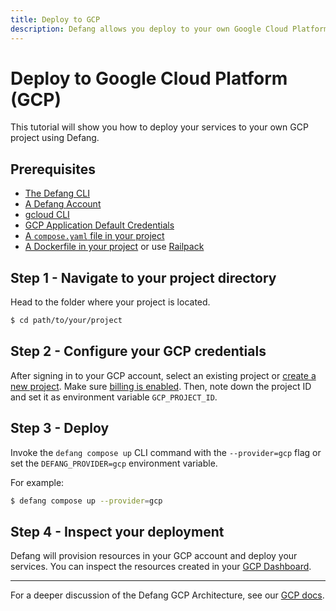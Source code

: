```yaml
---
title: Deploy to GCP
description: Defang allows you deploy to your own Google Cloud Platform (GCP) account.
---
```


# Deploy to Google Cloud Platform (GCP)

This tutorial will show you how to deploy your services to your own GCP project using Defang.

## Prerequisites

- [The Defang CLI](/docs/intro/getting-started#install-the-defang-cli)
- [A Defang Account](/docs/concepts/authentication)
- [gcloud CLI](https://cloud.google.com/sdk/docs/install)
- [GCP Application Default Credentials](https://cloud.google.com/docs/authentication/set-up-adc-local-dev-environment)
- [A `compose.yaml` file in your project](https://docs.docker.com/compose/gettingstarted/)
- [A Dockerfile in your project](https://docs.docker.com/get-started/docker-concepts/building-images/writing-a-dockerfile/) or use [Railpack](../concepts/railpack.md)

## Step 1 - Navigate to your project directory

Head to the folder where your project is located.

```bash
$ cd path/to/your/project
```

## Step 2 - Configure your GCP credentials

After signing in to your GCP account, select an existing project or [create a new project](https://developers.google.com/workspace/guides/create-project). Make sure [billing is enabled](https://cloud.google.com/billing/docs/how-to/modify-project). Then, note down the project ID and set it as environment variable `GCP_PROJECT_ID`.

## Step 3 - Deploy

Invoke the `defang compose up` CLI command with the `--provider=gcp` flag or set the `DEFANG_PROVIDER=gcp` environment variable.

For example:

```bash
$ defang compose up --provider=gcp
```

## Step 4 - Inspect your deployment

Defang will provision resources in your GCP account and deploy your services. You can inspect the resources created in your [GCP Dashboard](https://console.cloud.google.com/).

---

For a deeper discussion of the Defang GCP Architecture, see our [GCP docs](/docs/providers/gcp).
